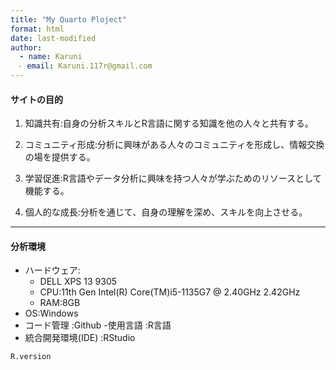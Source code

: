 ```yaml
---
title: "My Quarto Ploject"
format: html
date: last-modified
author:
  - name: Karuni
　- email: Karuni.117r@gmail.com
---
```


#### サイトの目的

1.  知識共有:自身の分析スキルとR言語に関する知識を他の人々と共有する。

2.  コミュニティ形成:分析に興味がある人々のコミュニティを形成し、情報交換の場を提供する。

3.  学習促進:R言語やデータ分析に興味を持つ人々が学ぶためのリソースとして機能する。

4.  個人的な成長:分析を通じて、自身の理解を深め、スキルを向上させる。

------------------------------------------------------------------------

#### 分析環境

-   ハードウェア:
    -   DELL XPS 13 9305
    -   CPU:11th Gen Intel(R) Core(TM)i5-1135G7 \@ 2.40GHz 2.42GHz
    -   RAM:8GB
-   OS:Windows
-   コード管理 :Github -使用言語 :R言語
-   統合開発環境(IDE) :RStudio

```r
R.version
```
